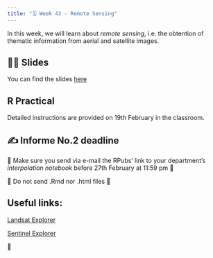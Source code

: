 ```yaml
---
title: "🗓️ Week 43 - Remote Sensing"
---
```


In this week, we will learn about *remote sensing*, i.e. the obtention of thematic information from aerial and satellite images.

## 👨‍🏫 Slides

You can find the slides [here](https://appliedsciences.nasa.gov/sites/default/files/2023-02/Fundamentals_of_RS.pdf)

## R Practical

Detailed instructions are provided on 19th February in the classroom. 

## ✍️ Informe No.2 deadline

🚧 Make sure you send via e-mail the RPubs' link to your department's *interpolation notebook* before 27th February at 11:59 pm 🚧

🚧 Do not send .Rmd nor .html files 🚧

## Useful links:

[Landsat Explorer](https://livingatlas2.arcgis.com/landsatexplorer/)

[Sentinel Explorer](https://sentinel2explorer.esri.com/)

🎥 





